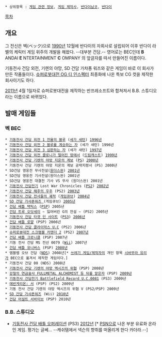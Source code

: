  * 상위항목 : [[게임 관련 정보]], [[게임 제작사]], [[반다이남코]], [[반다이]]

[[목차]]

== 개요 ==
그 전신은  벡(ベック)으로 [[1990년]] 12월에 반다이의 자회사로 설립되어 이후 반다이 라벨의 케릭터 게임 위주의 개발을 해왔다. --대부분 건담.-- 영어로는 BEC인데 '''B''' ANDAI '''E''' NTERTAINMENT '''C''' OMPANY 의 앞글자를 따서 만들어진 이름이다.

기동전사 건담 외전, 기렌의 야망, SD 건담 가챠퐁 워즈와 같은 게임이 바로 이 회사가 만든 작품들이다. [[슈퍼로봇대전 OG 디 인스펙터]] 최종화에 나온 특보 CG 컷을 제작한 회사이기도 하다.

[[2011년]] 4월 1일자로 슈퍼로봇대전을 제작하는 반프레소프트와 합쳐져서 B.B. 스튜디오 라는 이름으로 바뀌었다.


== 발매 게임들 ==
=== 벡 BEC ===
 * [[기동전사 건담 외전 THE BLUE DESTINY|기동전사 건담 외전 1 전율의 블루]] ([[세가 새턴]]) [[1996년]]
 * [[기동전사 건담 외전 THE BLUE DESTINY|기동전사 건담 외전 2 블루를 계승하는 자]] (세가 새턴) 1996년
 * [[기동전사 건담 외전 THE BLUE DESTINY|기동전사 건담 외전 3 심판하는 자]] (세가 새턴) [[1997년]]
 * [[기동전사 건담 외전 콜로니가 떨어진 땅에서]] ([[드림캐스트]]) [[1999년]]
 * [[지온의 계보|기동전사 건담 기렌의 야망 지온의 계보]] ([[PS]]) [[2000년]]
 * 기동전사 건담 기렌의 야망 지온의 계보 공략지령서 (PS) 2000년
 * SD건담 영웅전 무사전설([[원더스완]]) [[2001년]]
 * SD건담 영웅전 기사전설(원더스완) 2001년
 * SD건담 영웅전 대결전 기사 VS 무사 (원더스완) 2001년
 * [[기동전사 건담전기]] Lost War Chronicles ([[PS2]]) [[2002년]]
 * [[기동전사 건담 해후의 우주]] (PS2) [[2003년]]
 * [[기동전사 건담 전사들의 궤적]] ([[게임큐브]]) [[2004년]]
 * [[SD건담 가챠퐁전사 시리즈|SD 건담 가샤폰워즈 ]](게임큐브) [[2005년]]
 * [[건담 배틀 시리즈|건담 배틀 택틱스]] ([[PSP]]) 2005년
 * [[건담 트루 오딧세이]] ~ 잃어버린 G의 전설 ~ (PS2) 2005년
 * [[기동전사 건담 타겟 인 사이트]] ([[PS3]]) [[2006년]]
 * [[건담 배틀 시리즈|건담 배틀 로얄]] (PSP) 2006년
 * [[기동전사 건담 클라이막스 U.C]] (PS2) 2006년
 * [[슈퍼로봇대전 스크램블 커맨더 2]] (PS2) [[2007년]]
 * [[건담 배틀 시리즈|건담 배틀 크로니클]] (PSP) 2007년
 * 기동 전사 건담 MS 전선 0079 ([[Wii]]) 2007년
 * [[건담 배틀 시리즈|건담 배틀 유니버스]] (PSP) [[2008년]]
 * 엠블렘 오브 건담 ([[NDS]]) 2008년[* [[쓰레기 게임/제작자]]의 개인 항목 [[시바무라 유리]]가 BEC으로 옮겨서 제작한 게임이다.]
 * 기동전사 건담 00 (NDS) 2008년
 * [[액시즈의 위협|기동전사 건담 기렌의 야망 엑시즈의 위협]] (PSP) 2008년
 * [[강철의 연금술사 FULLMETAL ALCHEMIST 등 뒤를 맡은자]] (PSP) [[2009년]]
 * [[기동전사 건담전기 Battlefield Record U.C.0081]] (PS3) 2009년
 * [[에반게리온: 서]] (PSP) (PS2) 2009년
 * 기동 전사 건담 기렌의 야망 액시즈의 위협 V (PS2/PSP) 2009년
 * [[SD건담 가챠퐁전사 시리즈|SD 건담 가샤폰워즈]] (Wii) [[2010년]]
 * [[건담 배틀 시리즈|건담 어설트 서바이브]] (PSP) 2010년

=== B.B. 스튜디오 ===
* [[기동전사 건담 배틀 오퍼레이션]] (PS3) [[2012년]] [* [[PSN]]으로 나온 부분 유료화 온라인 게임. 평가는 글쎄... --캐쉬템에서 넥슨의 향취를 떠올리게 한다 카더라.--]

